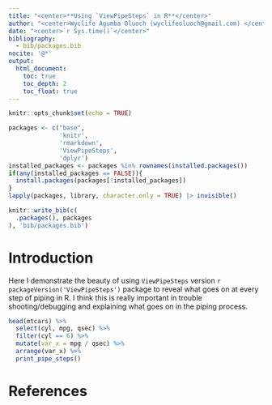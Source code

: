 ```yaml
---
title: "<center>**Using `ViewPipeSteps` in R**</center>"
author: "<center>Wyclife Agumba Oluoch (wyclifeoluoch@gmail.com) </center>"
date: "<center>`r Sys.time()`</center>"
bibliography: 
  - bib/packages.bib
nocite: '@*'
output: 
  html_document:
    toc: true
    toc_depth: 2
    toc_float: true
---
```


```r
knitr::opts_chunk$set(echo = TRUE)
```


```r
packages <- c("base",
              'knitr',
              'rmarkdown',
              'ViewPipeSteps',
              'dplyr')
installed_packages <- packages %in% rownames(installed.packages())
if(any(installed_packages == FALSE)){
  install.packages(packages[!installed_packages])
}
lapply(packages, library, character.only = TRUE) |> invisible()
```

```r
knitr::write_bib(c(
  .packages(), packages
), 'bib/packages.bib')
```

# Introduction

Here I demonstrate the beauty of using `ViewPipeSteps` version `r packageVersion('ViewPipeSteps')` package to reveal what goes on at every step of piping in R. I think this is really important in trouble shooting/debugging and explaining what goes on in the piping process.

```r
head(mtcars) %>% 
  select(cyl, mpg, qsec) %>% 
  filter(cyl == 6) %>% 
  mutate(var_x = mpg / qsec) %>%
  arrange(var_x) %>% 
  print_pipe_steps()
```


# References